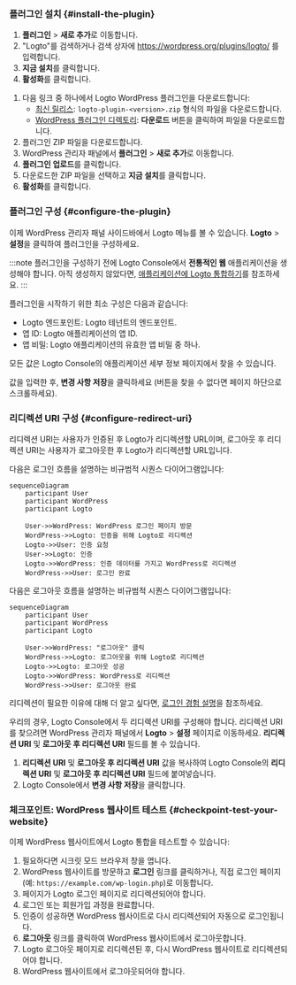 
### 플러그인 설치 \{#install-the-plugin}

<Tabs>

<TabItem value="admin-panel" label="WordPress 관리자 패널에서">

1. **플러그인** > **새로 추가**로 이동합니다.
2. "Logto"를 검색하거나 검색 상자에 https://wordpress.org/plugins/logto/ 를 입력합니다.
3. **지금 설치**를 클릭합니다.
4. **활성화**를 클릭합니다.

</TabItem>

<TabItem value="upload" label="업로드에서">

1. 다음 링크 중 하나에서 Logto WordPress 플러그인을 다운로드합니다:
   - [최신 릴리스](https://github.com/logto-io/wordpress/releases): `logto-plugin-<version>.zip` 형식의 파일을 다운로드합니다.
   - [WordPress 플러그인 디렉토리](https://wordpress.org/plugins/logto/): **다운로드** 버튼을 클릭하여 파일을 다운로드합니다.
2. 플러그인 ZIP 파일을 다운로드합니다.
3. WordPress 관리자 패널에서 **플러그인** > **새로 추가**로 이동합니다.
4. **플러그인 업로드**를 클릭합니다.
5. 다운로드한 ZIP 파일을 선택하고 **지금 설치**를 클릭합니다.
6. **활성화**를 클릭합니다.

</TabItem>

</Tabs>

### 플러그인 구성 \{#configure-the-plugin}

이제 WordPress 관리자 패널 사이드바에서 Logto 메뉴를 볼 수 있습니다. **Logto** > **설정**을 클릭하여 플러그인을 구성하세요.

:::note
플러그인을 구성하기 전에 Logto Console에서 **전통적인 웹** 애플리케이션을 생성해야 합니다. 아직 생성하지 않았다면, [애플리케이션에 Logto 통합하기](/integrate-logto/integrate-logto-into-your-application)를 참조하세요.
:::

플러그인을 시작하기 위한 최소 구성은 다음과 같습니다:

- Logto 엔드포인트: Logto 테넌트의 엔드포인트.
- 앱 ID: Logto 애플리케이션의 앱 ID.
- 앱 비밀: Logto 애플리케이션의 유효한 앱 비밀 중 하나.

모든 값은 Logto Console의 애플리케이션 세부 정보 페이지에서 찾을 수 있습니다.

값을 입력한 후, **변경 사항 저장**을 클릭하세요 (버튼을 찾을 수 없다면 페이지 하단으로 스크롤하세요).

### 리디렉션 URI 구성 \{#configure-redirect-uri}

리디렉션 URI는 사용자가 인증된 후 Logto가 리디렉션할 URL이며, 로그아웃 후 리디렉션 URI는 사용자가 로그아웃한 후 Logto가 리디렉션할 URL입니다.

다음은 로그인 흐름을 설명하는 비규범적 시퀀스 다이어그램입니다:

```mermaid
sequenceDiagram
    participant User
    participant WordPress
    participant Logto

    User->>WordPress: WordPress 로그인 페이지 방문
    WordPress->>Logto: 인증을 위해 Logto로 리디렉션
    Logto->>User: 인증 요청
    User->>Logto: 인증
    Logto->>WordPress: 인증 데이터를 가지고 WordPress로 리디렉션
    WordPress->>User: 로그인 완료
```

다음은 로그아웃 흐름을 설명하는 비규범적 시퀀스 다이어그램입니다:

```mermaid
sequenceDiagram
    participant User
    participant WordPress
    participant Logto

    User->>WordPress: "로그아웃" 클릭
    WordPress->>Logto: 로그아웃을 위해 Logto로 리디렉션
    Logto->>Logto: 로그아웃 성공
    Logto->>WordPress: WordPress로 리디렉션
    WordPress->>User: 로그아웃 완료
```

리디렉션이 필요한 이유에 대해 더 알고 싶다면, [로그인 경험 설명](/concepts/sign-in-experience)을 참조하세요.

우리의 경우, Logto Console에서 두 리디렉션 URI를 구성해야 합니다. 리디렉션 URI를 찾으려면 WordPress 관리자 패널에서 **Logto** > **설정** 페이지로 이동하세요. **리디렉션 URI** 및 **로그아웃 후 리디렉션 URI** 필드를 볼 수 있습니다.

1. **리디렉션 URI** 및 **로그아웃 후 리디렉션 URI** 값을 복사하여 Logto Console의 **리디렉션 URI** 및 **로그아웃 후 리디렉션 URI** 필드에 붙여넣습니다.
2. Logto Console에서 **변경 사항 저장**을 클릭합니다.

### 체크포인트: WordPress 웹사이트 테스트 \{#checkpoint-test-your-website}

이제 WordPress 웹사이트에서 Logto 통합을 테스트할 수 있습니다:

1. 필요하다면 시크릿 모드 브라우저 창을 엽니다.
2. WordPress 웹사이트를 방문하고 **로그인** 링크를 클릭하거나, 직접 로그인 페이지 (예: `https://example.com/wp-login.php`)로 이동합니다.
3. 페이지가 Logto 로그인 페이지로 리디렉션되어야 합니다.
4. 로그인 또는 회원가입 과정을 완료합니다.
5. 인증이 성공하면 WordPress 웹사이트로 다시 리디렉션되어 자동으로 로그인됩니다.
6. **로그아웃** 링크를 클릭하여 WordPress 웹사이트에서 로그아웃합니다.
7. Logto 로그아웃 페이지로 리디렉션된 후, 다시 WordPress 웹사이트로 리디렉션되어야 합니다.
8. WordPress 웹사이트에서 로그아웃되어야 합니다.
